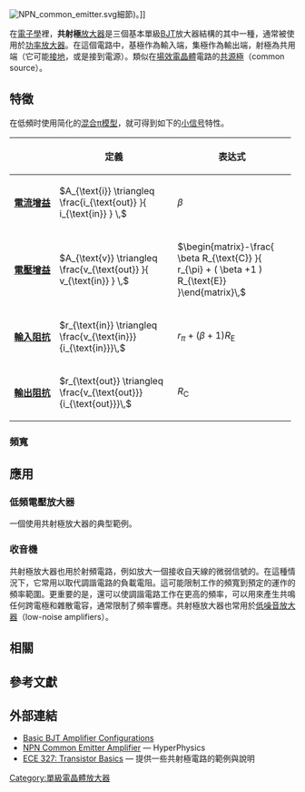 {{article issues
|
{{Expand|time=2010-09-27T13:43:46+00:00}}
{{Expert|time=2010-09-27T13:43:46+00:00}}
{{Unreferenced|time=2010-09-27T13:43:46+00:00}}
}}
{{NoteTA|G1=Electronics}}
[[File:NPN_common_emitter.svg|thumb]]細節)。]]

在[[電子學|電子學]]裡，'''共射極'''[[放大器電路|放大器]]是三個基本單級[[双极性晶体管|BJT]]放大器結構的其中一種，通常被使用於[[功率放大器|功率放大器]]。在這個電路中，基極作為輸入端，集極作為輸出端，射極為共用端（它可能[[接地|接地]]，或是接到電源）。類似在[[場效電晶體|場效電晶體]]電路的[[共源極|共源極]]（common source）。

==特徵==

在低頻时使用简化的[[混合π模型|混合π模型]]，就可得到如下的[[小信号|小信号]]特性。 

<div align="center">
{| class="wikitable" style="background:white;text-align:center"
!  !!style="width:2in"| 定義 !!style="width:2in"| 表达式 
|-
! '''[[電流|電流]][[增益|增益]]'''
|<math>A_{\text{i}} \triangleq \frac{i_{\text{out}} }{ i_{\text{in}} } \,</math>
|<math>\beta \,</math>
|-
! '''[[電壓|電壓]][[增益|增益]]'''
|<math>A_{\text{v}} \triangleq \frac{v_{\text{out}} }{ v_{\text{in}} } \,</math>
|<math>\begin{matrix}-\frac{ \beta R_{\text{C}} }{ r_{\pi} + ( \beta +1 ) R_{\text{E}} }\end{matrix}\,</math> 
|-
! '''[[輸入阻抗|輸入阻抗]]'''
|<math>r_{\text{in}} \triangleq \frac{v_{\text{in}}}{i_{\text{in}}}\,</math>
|<math>r_{\pi} +( \beta +1 ) R_{\text{E}}\,</math>
|-
! '''[[輸出阻抗|輸出阻抗]]'''
|<math>r_{\text{out}} \triangleq \frac{v_{\text{out}}}{i_{\text{out}}}\,</math>
|<math>R_{\text{C}}\,</math>
|}
</div>

===頻寬===

==應用==
===低頻電壓放大器===

一個使用共射極放大器的典型範例。

===收音機===
共射極放大器也用於射頻電路，例如放大一個接收自天線的微弱信號的。在這種情況下，它常用以取代調諧電路的負載電阻。這可能限制工作的頻寬到預定的運作的頻率範圍。更重要的是，還可以使調諧電路工作在更高的頻率，可以用來產生共鳴任何跨電極和雜散電容，通常限制了頻率響應。共射極放大器也常用於[[低噪音放大器|低噪音放大器]]（low-noise amplifiers）。

==相關==
{{電子學}}

==參考文獻==
<div class="references-small">
<references></references>
</div>

==外部連結==
* [https://web.archive.org/web/20060909081850/http://people.deas.harvard.edu/~jones/es154/lectures/lecture_3/bjt_amps/bjt_amps.html Basic BJT Amplifier Configurations]
* [http://230nsc1.phy-astr.gsu.edu/hbase/electronic/npnce.html NPN Common Emitter Amplifier]{{Wayback|url=http://230nsc1.phy-astr.gsu.edu/hbase/electronic/npnce.html |date=20060901173717 }} — HyperPhysics
* [http://www.tedpavlic.com/teaching/osu/ece327/lab1_bjt/lab1_bjt_transistor_basics.pdf ECE 327: Transistor Basics] {{Wayback|url=http://www.tedpavlic.com/teaching/osu/ece327/lab1_bjt/lab1_bjt_transistor_basics.pdf |date=20200802225021 }} — 提供一些共射極電路的範例與說明

{{模拟电路}}
[[Category:單級電晶體放大器|Category:單級電晶體放大器]]